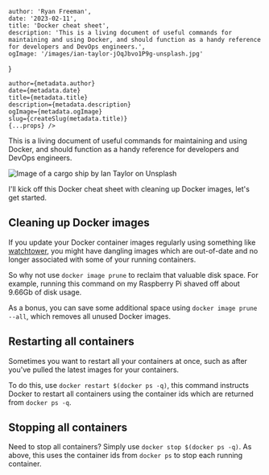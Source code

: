 
    author: 'Ryan Freeman',
    date: '2023-02-11',
    title: 'Docker cheat sheet',
    description: 'This is a living document of useful commands for maintaining and using Docker, and should function as a handy reference for developers and DevOps engineers.',
    ogImage: '/images/ian-taylor-jOqJbvo1P9g-unsplash.jpg'
}

    author={metadata.author}
    date={metadata.date}
    title={metadata.title}
    description={metadata.description}
    ogImage={metadata.ogImage}
    slug={createSlug(metadata.title)}
    {...props} />

This is a living document of useful commands for maintaining and using Docker, and should function as a handy reference for developers and DevOps engineers.

<Image
    src={cargoShipImage}
    alt="Image of a cargo ship by Ian Taylor on Unsplash"
    placeholder="blur"
    priority
/>

I'll kick off this Docker cheat sheet with cleaning up Docker images, let's get started.

## Cleaning up Docker images

If you update your Docker container images regularly using something like [watchtower](https://containrrr.dev/watchtower/), you might have dangling images which are out-of-date and no longer associated with some of your running containers.

So why not use `docker image prune` to reclaim that valuable disk space. For example, running this command on my Raspberry Pi shaved off about 9.66Gb of disk usage.

As a bonus, you can save some additional space using `docker image prune --all`, which removes all unused Docker images.

## Restarting all containers

Sometimes you want to restart all your containers at once, such as after you've pulled the latest images for your containers.

To do this, use `docker restart $(docker ps -q)`, this command instructs Docker to restart all containers using the container ids which are returned from `docker ps -q`.

## Stopping all containers

Need to stop all containers? Simply use `docker stop $(docker ps -q)`. As above, this uses the container ids from `docker ps` to stop each running container.